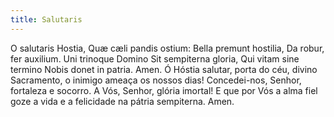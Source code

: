 ```yaml
---
title: Salutaris
---
```


<div class="side-by-side not-content">
  <span>
    O salutaris Hostia, Quæ cæli pandis ostium: Bella premunt hostilia, Da
    robur, fer auxilium. Uni trinoque Domino Sit sempiterna gloria, Qui vitam
    sine termino Nobis donet in patria. Amen.
  </span>
  <span>
    Ó Hóstia salutar, porta do céu, divino Sacramento, o inimigo ameaça os
    nossos dias! Concedei-nos, Senhor, fortaleza e socorro. A Vós, Senhor,
    glória imortal! E que por Vós a alma fiel goze a vida e a felicidade na
    pátria sempiterna. Amen.
  </span>
</div>
